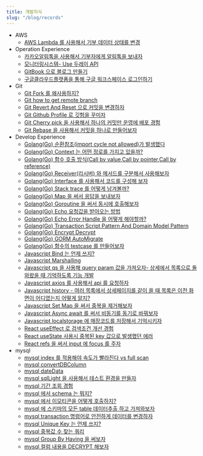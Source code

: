 ```yaml
---
title: 개발지식
slug: "/blog/records"
---
```



* AWS
    * [AWS Lambda 를 사용해서 기부 데이터 상태를 변경](https://gwiyeomgo.github.io/blog/etc/aws/2021-12-28-develop-awsLambda.mdx)
* Operation Experience
    * [카카오알림톡을 사용해서 기부자에게 알림톡을 보내자](https://gwiyeomgo.github.io/blog/etc/2021-08-12-etc-Kakao-NotificationTalk.mdx)
    * [모니터링시스템- Use 두레이 API](https://gwiyeomgo.github.io/blog/etc/2022-01-04-etc-doorayAPI.mdx)
    * [GitBook 으로 블로그 만들기](https://gwiyeomgo.github.io/blog/etc/2021-12-31-etc-createGitBook.mdx)
    * [구글클라우드플랫폼을 통해 구글 워크스페이스 로그인하기](https://gwiyeomgo.github.io/blog/etc/2022-01-07-etc-gooleCloudPlatformMakeProject.mdx.mdx)
* Git
    * [Git Fork 를 왜사용하지?](https://gwiyeomgo.github.io/blog/git/2021-06-20-git-fork.mdx)
    * [Git how to get remote branch ](https://gwiyeomgo.github.io/blog/git/2022-03-03-git-howtogetremotebranch.mdx)
    * [Git Revert And Reset 으로 커밋을 변경하자](https://gwiyeomgo.github.io/blog/git/2022-03-09-git-RevertAndReset.mdx)
    * [Git Github Profile 로 깃험을 꾸미자](https://gwiyeomgo.github.io/blog/git/2022-03-21-githubProfile.mdx)
    * [Git Cherry pick 을 사용해서 하나의 커밋만 운영에 배포 경험](https://gwiyeomgo.github.io/blog/git/2022-04-11-git-cherry-pick.mdx)
    * [Git Rebase 을 사용해서 커밋을 하나로 만들어보자](https://gwiyeomgo.github.io/blog/git/2022-04-13-git-rebase.mdx)
* Develop Experience
    * [Golang(Go) 순환참조(import cycle not allowed)가 발생했다](https://gwiyeomgo.github.io/blog/go/2021-08-12-go-importCycleNotAllowed.mdx)
    * [Golang(Go) Context 는 어떤 정로를 가지고 있을까?](https://gwiyeomgo.github.io/blog/go/2021-08-19-Context.mdx)
    * [Golang(Go) 함수 호출 방식(Call by value,Call by pointer,Call by reference)](https://gwiyeomgo.github.io/blog/go/2021-08-22-go-functionCall.mdx)
    * [Golang(Go) Receiver(리시버) 와 메서드를 구분해서 사용해보자](https://gwiyeomgo.github.io/blog/go/2021-08-22-go-Receiver.mdx)
    * [Golang(Go) Interface 를 사용해서 코드를 구성해 보자](https://gwiyeomgo.github.io/blog/go/2022-02-08-go-interface.mdx)
    * [Golang(Go) Stack trace 를 어떻게 남겨볼까?](https://gwiyeomgo.github.io/blog/go/2022-02-09-go-stacktrace.mdx)
    * [Golang(Go) Map 을 써서 응답을 보내보자](https://gwiyeomgo.github.io/blog/go/2022-03-09-go-map.mdx)
    * [Golang(Go) Goroutine 을 써서 동시에 호출해보자](https://gwiyeomgo.github.io/blog/go/2022-03-09-goroutine.mdx)
    * [Golang(Go) Echo  요청값을 받아오는 방법](https://gwiyeomgo.github.io/blog/go/2022-03-23-jsonDataBind-use-echo.mdx)
    * [Golang(Go) Echo Error Handle 을 어떻게 해야할까?](https://gwiyeomgo.github.io/blog/go/2022-03-24-go-errorHandle.mdx)
    * [Golang(Go) Transaction Script Pattern And Domain Model Pattern](https://gwiyeomgo.github.io/blog/go/2022-04-03-transactionScriptPattern.mdx)
    * [Golang(Go) Encrypt Decrypt](https://gwiyeomgo.github.io/blog/go/2022-04-05-go-Encrypt-Decrypt.mdx)
    * [Golang(Go) GORM AutoMigrate](https://gwiyeomgo.github.io/blog/go/2022-04-25-go-gorm-AutoMigrate.mdx)
    * [Golang(Go) 함수의 testcase 를 만들어보자](https://gwiyeomgo.github.io/blog/go/2022-05-23-go-testcase.mdx)
    * [Javascript Bind 는 언제 쓰지?](https://gwiyeomgo.github.io/blog/javascript/2021-06-06-javascript-bind.mdx)
    * [Javascript Marshalling](https://gwiyeomgo.github.io/blog/javascript/2021-08-05-javascript-Marshalling.mdx)
    * [Javascript qs 을 사용해 query param 값을 가져오자- 상세에서 목록으로 돌와왔을 때 기억하도록 기능 개발](https://gwiyeomgo.github.io/blog/javascript/2021-08-05-javascript-qs.mdx)
    * [Javascript axios 를 사용해서 api 를 요청하자](https://gwiyeomgo.github.io/blog/javascript/2021-10-14-javascript-axios.mdx)
    * [Javascript history - 여러 목록에서 상세페이지를 같이 쓸 때 목록은 이전 화면이 어디였는지 어떻게 알지?](https://gwiyeomgo.github.io/blog/javascript/2021-12-24-javascript-history.mdx)
    * [Javascript Set Map 을 써서 중복을 제거해보자](https://gwiyeomgo.github.io/blog/javascript/2022-04-04-javascript-function-Set-Map.mdx)
    * [Javascript Async await 를 써서 비동기를 동기로 바꿔보자](https://gwiyeomgo.github.io/blog/javascript/2022-04-11-javascript-asnyc-await.mdx)
    * [Javascript localstorage 에 매장코드를 저장해서 기억시키자](https://gwiyeomgo.github.io/blog/javascript/2022-06-09-javascript-localstorage.mdx)
    * [React useEffect 로 검색조건 개선 경험](https://gwiyeomgo.github.io/blog/javascript/react/2021-07-30-react-howToGetSearchParams.mdx)
    * [React useState 사용시 중복된 key 값으로 발생했던 에러](https://gwiyeomgo.github.io/blog/javascript/react/2022-03-31-react-api-responseData-processing.mdx)
    * [React refs 을 써서 input 에 focus 를 주자](https://gwiyeomgo.github.io/blog/javascript/react/2022-04-06-react-refs.mdx)
* mysql
    * [mysql index 를 적용해야 속도가 빨라진다 vs full scan](https://gwiyeomgo.github.io/blog/mysql/2021-04-22-sql-dbIndex.mdx)
    * [mysql convertDBColumn](https://gwiyeomgo.github.io/blog/mysql/2021-04-28-sql-convertDBcolumn.mdx)
    * [mysql dateData](https://gwiyeomgo.github.io/blog/mysql/2021-06-19-sql-dateData.mdx)
    * [mysql sqlLight 을 사용해서 테스트 환경을 만들자](https://gwiyeomgo.github.io/blog/mysql/2021-06-19-sql-gotestcaseEnvironment.mdx)
    * [mysql 기간 조회 경험](https://gwiyeomgo.github.io/blog/mysql/2021-06-21-sql-searchDataInPeriod.mdx)
    * [mysql 에서 schema 는 뭐지?](https://gwiyeomgo.github.io/blog/mysql/2021-07-29-sql-schema.mdx)
    * [mysql 에서 이모티콘을 어떻게 호출하지?](https://gwiyeomgo.github.io/blog/mysql/2021-08-05-sql-SaveEmojis.mdx)
    * [mysql 에 스키마의 모든 table 데이터추출 하고 가져와보자](https://gwiyeomgo.github.io/blog/mysql/2021-11-25-sql-extract-data.mdx)
    * [mysql transaction 명령어로 안전하게 데이터를 변경하자](https://gwiyeomgo.github.io/blog/mysql/2021-12-24-sql-transaction.mdx)
    * [mysql Unique Key 는 언제 쓰지?](https://gwiyeomgo.github.io/blog/mysql/2022-02-06-sql-uniquekey.mdx)
    * [mysql 중복값 수 찾는 쿼리](https://gwiyeomgo.github.io/blog/mysql/2022-04-01-sql-Find-duplicate-values-counts.mdx)
    * [mysql Group By Having 을 써보자](https://gwiyeomgo.github.io/blog/mysql/2022-06-08-sql-groupByHaving.mdx)
    * [mysql 컬럼 내용을 DECRYPT 해보자](https://gwiyeomgo.github.io/blog/mysql/2022-06-08-sql-AES_DECRYPT.mdx)




